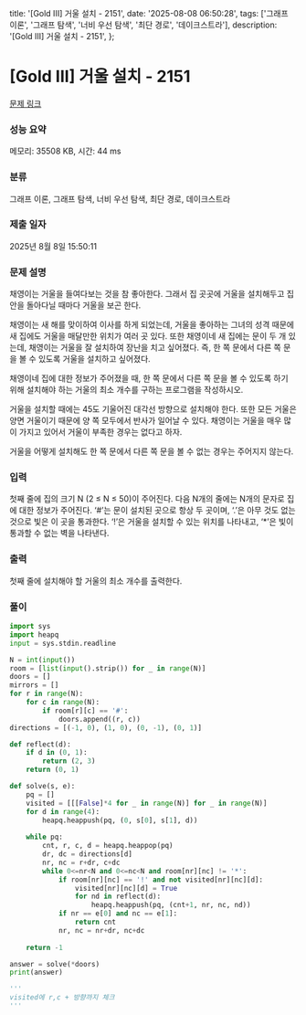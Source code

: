   title: '[Gold III] 거울 설치 - 2151',
  date: '2025-08-08 06:50:28',
  tags: ['그래프 이론', '그래프 탐색', '너비 우선 탐색', '최단 경로', '데이크스트라'],
  description: '[Gold III] 거울 설치 - 2151',
};

# [Gold III] 거울 설치 - 2151 

[문제 링크](https://www.acmicpc.net/problem/2151) 

### 성능 요약

메모리: 35508 KB, 시간: 44 ms

### 분류

그래프 이론, 그래프 탐색, 너비 우선 탐색, 최단 경로, 데이크스트라

### 제출 일자

2025년 8월 8일 15:50:11

### 문제 설명

채영이는 거울을 들여다보는 것을 참 좋아한다. 그래서 집 곳곳에 거울을 설치해두고 집 안을 돌아다닐 때마다 거울을 보곤 한다.

채영이는 새 해를 맞이하여 이사를 하게 되었는데, 거울을 좋아하는 그녀의 성격 때문에 새 집에도 거울을 매달만한 위치가 여러 곳 있다. 또한 채영이네 새 집에는 문이 두 개 있는데, 채영이는 거울을 잘 설치하여 장난을 치고 싶어졌다. 즉, 한 쪽 문에서 다른 쪽 문을 볼 수 있도록 거울을 설치하고 싶어졌다.

채영이네 집에 대한 정보가 주어졌을 때, 한 쪽 문에서 다른 쪽 문을 볼 수 있도록 하기 위해 설치해야 하는 거울의 최소 개수를 구하는 프로그램을 작성하시오.

거울을 설치할 때에는 45도 기울어진 대각선 방향으로 설치해야 한다. 또한 모든 거울은 양면 거울이기 때문에 양 쪽 모두에서 반사가 일어날 수 있다. 채영이는 거울을 매우 많이 가지고 있어서 거울이 부족한 경우는 없다고 하자.

거울을 어떻게 설치해도 한 쪽 문에서 다른 쪽 문을 볼 수 없는 경우는 주어지지 않는다.

### 입력 

 첫째 줄에 집의 크기 N (2 ≤ N ≤ 50)이 주어진다. 다음 N개의 줄에는 N개의 문자로 집에 대한 정보가 주어진다. ‘#’는 문이 설치된 곳으로 항상 두 곳이며, ‘.’은 아무 것도 없는 것으로 빛은 이 곳을 통과한다. ‘!’은 거울을 설치할 수 있는 위치를 나타내고, ‘*’은 빛이 통과할 수 없는 벽을 나타낸다.

### 출력 

 첫째 줄에 설치해야 할 거울의 최소 개수를 출력한다.

### 풀이
```python
import sys
import heapq
input = sys.stdin.readline

N = int(input())
room = [list(input().strip()) for _ in range(N)]
doors = []
mirrors = []
for r in range(N):
    for c in range(N):
        if room[r][c] == '#':
            doors.append((r, c))
directions = [(-1, 0), (1, 0), (0, -1), (0, 1)]

def reflect(d):
    if d in (0, 1):
        return (2, 3)
    return (0, 1)

def solve(s, e):
    pq = []
    visited = [[[False]*4 for _ in range(N)] for _ in range(N)]
    for d in range(4):
        heapq.heappush(pq, (0, s[0], s[1], d))
    
    while pq:
        cnt, r, c, d = heapq.heappop(pq)
        dr, dc = directions[d]
        nr, nc = r+dr, c+dc
        while 0<=nr<N and 0<=nc<N and room[nr][nc] != '*':
            if room[nr][nc] == '!' and not visited[nr][nc][d]:
                visited[nr][nc][d] = True
                for nd in reflect(d):
                    heapq.heappush(pq, (cnt+1, nr, nc, nd))
            if nr == e[0] and nc == e[1]:
                return cnt
            nr, nc = nr+dr, nc+dc
    
    return -1

answer = solve(*doors)   
print(answer)

'''
visited에 r,c + 방향까지 체크
'''
```